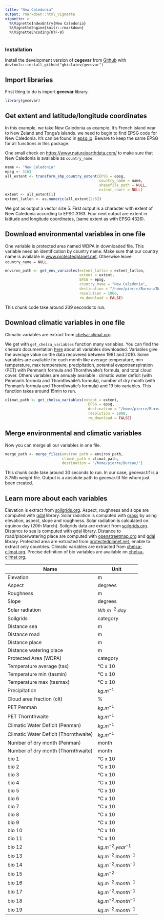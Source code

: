 ```yaml
---
title: "New Caledonia"
output: rmarkdown::html_vignette
vignette: >
  %\VignetteIndexEntry{New Caledonia}
  %\VignetteEngine{knitr::rmarkdown}
  %\VignetteEncoding{UTF-8}
---
```


### Installation

Install the development version of **cegevar** from [Github](https://github.com/ghislainv/gecevar) with
`devtools::install_github("ghislainv/gecevar")`

## Import libraries

First thing to do is import **gecevar** library.

```r
library(gecevar)
```

## Get extent and latitude/longitude coordinates 

In this example, we take New Caledonia as example. It's French island near to New Zeland and Tonga's islands.
we need to begin to find EPSG code for New Caledonia. It's can be found in [epsg.io](https://epsg.io).
Beware to keep the same EPSG for all functions in this package. 

One small check on [https://www.naturalearthdata.com/](https://www.naturalearthdata.com/downloads/10m-cultural-vectors/10m-admin-0-details/) to make sure that New Caledonia is available as ```country_name```.

```r
name <- "New Caledonia"
epsg <- 3163
all_extent <- transform_shp_country_extent(EPSG = epsg,
                                           country_name = name,
                                           shapefile_path = NULL,
                                           extent_short = NULL)
extent <- all_extent[1]
extent_latlon <- as.numeric(all_extent[2:5])
```

We got as output a vector size 5. 
First output is a character with extent of New Caledonia according to EPSG:3163.
Four next output are extent in latitude and longitude coordinates, (same extent as with EPSG:4326).

## Download environmental variables in one file

One variable is protected area named WDPA in downloaded file. This variable need an identification by country name. 
Make sure that our country name is available in [www.protectedplanet.net](https://www.protectedplanet.net/en/thematic-areas/wdpa?tab=WDPA).
Otherwise leave `country_name = NULL`. 

```r
environ_path <- get_env_variables(extent_latlon = extent_latlon,
                                  extent = extent,
                                  EPSG = epsg, 
                                  country_name = "New Caledonia",
                                  destination = "/home/pierre/Bureau/NC",
                                  resolution = 1000,
                                  rm_download = FALSE)
```

This chunk code take around 209 seconds to run. 

## Download climatic variables in one file

Climatic variables are extract from [chelsa-climat.org](https://chelsa-climate.org/). 

We get with `get_chelsa_variables` function many variables. You can find the chelsa's documentation [here](https://chelsa-climate.org/wp-admin/download-page/CHELSA_tech_specification_V2.pdf) about all variables downloaded.
Variables give the average value on the data recovered between 1981 and 2010.
Some variables are available for each month like average temperature, min temperature, max temperature, precipitation, potential evapotranspiration (PET) with Penman's formula and Thornthwaite's formula, and total cloud cover.
Others variables are annualy available : climatic water deficit (with Penman's formula and Thornthwaite's formula), number of dry month (with Penman's formula and Thornthwaite's formula) and 19 bio variables.
This function takes around 15min to run.

```r
climat_path <- get_chelsa_variables(extent = extent,
                                      EPSG = epsg,
                                      destination = "/home/pierre/Bureau/NC",
                                      resolution = 1000,
                                      rm_download = FALSE)
```

## Merge environmental and climatic variables

Now you can merge all our variables in one file. 

```r
merge_path <- merge_files(environ_path = environ_path,
                          climat_path = climat_path, 
                          destination = "/home/pierre/Bureau/")
```

This chunk code take around 30 seconds to run. 
In our case, gecevar.tif is a 8.7Mb weight file.
Output is a absolute path to gecevar.tif file whom just been created. 

## Learn more about each variables

Elevation is extract from [soilgrids.org](https://soilgrids.org/).
Aspect, roughness and slope are computed with [gdal](https://gdal.org/index.html#) library.
Solar radiation is computed with [grass](https://grass.osgeo.org/grass80/manuals/) by using elevation, aspect, slope and roughness. Solar radiation is calculated on equinox day (20th March).
Soilgrids data are extract from [soilgrids.org](https://soilgrids.org/).
Distance to sea is computed with [gdal](https://gdal.org/index.html#) library.
Distance to road/place/watering place are computed with [openstreetmap.org](https://www.openstreetmap.org) and [gdal](https://gdal.org/index.html#) library.
Protected area are extracted from [protectedplanet.net](https://www.protectedplanet.net/en), enable to extract only countries.
Climatic variables are extracted from [chelsa-climat.org](https://chelsa-climate.org).
Precise definition of bio variables are available on [chelsa-climat.org](https://chelsa-climate.org/wp-admin/download-page/CHELSA_tech_specification_V2.pdf).


| Name                                 | Unit                   |
| ------------------------------------ | ---------------------- |
| Elevation                            | m                      |
| Aspect                               | degrees                |
| Roughness                            | m                      |
| Slope                                | degrees                |
| Solar radiation                      | $Wh.m^{-2}.day$        |
| Soilgrids                            | category               |
| Distance sea                         | m                      |
| Distance road                        | m                      |
| Distance place                       | m                      |
| Distance watering place              | m                      |
| Protected Area (WDPA)                | category               |
| Temperature average (tas)            | °C x 10                |
| Temperature min (tasmin)             | °C x 10                |
| Temperature max (tasmax)             | °C x 10                |
| Precipitation                        | $kg.m^{-1}$            |
| Cloud area fraction (clt)            | %                      |
| PET Penman                           | $kg.m^{-1}$            |
| PET Thornthwaite                     | $kg.m^{-1}$            |
| Climatic Water Deficit (Penman)      | $kg.m^{-1}$            |
| Climatic Water Deficit (Thornthwaite)| $kg.m^{-1}$            |
| Number of dry month (Penman)         | month                  |
| Number of dry month (Thornthwaite)   | month                  |
| bio 1                                | °C x 10                |
| bio 2                                | °C x 10                |
| bio 3                                | °C x 10                |
| bio 4                                | °C x 10                |
| bio 5                                | °C x 10                |
| bio 6                                | °C x 10                |
| bio 7                                | °C x 10                |
| bio 8                                | °C x 10                |
| bio 9                                | °C x 10                |
| bio 10                               | °C x 10                |
| bio 11                               | °C x 10                |
| bio 12                               | $kg.m^{-2}.year^{-1}$  |
| bio 13                               | $kg.m^{-2}.month^{-1}$ |
| bio 14                               | $kg.m^{-2}.month^{-1}$ |
| bio 15                               | $kg.m^{-2}$            |
| bio 16                               | $kg.m^{-2}.month^{-1}$ |
| bio 17                               | $kg.m^{-2}.month^{-1}$ |
| bio 18                               | $kg.m^{-2}.month^{-1}$ |
| bio 19                               | $kg.m^{-2}.month^{-1}$ |
